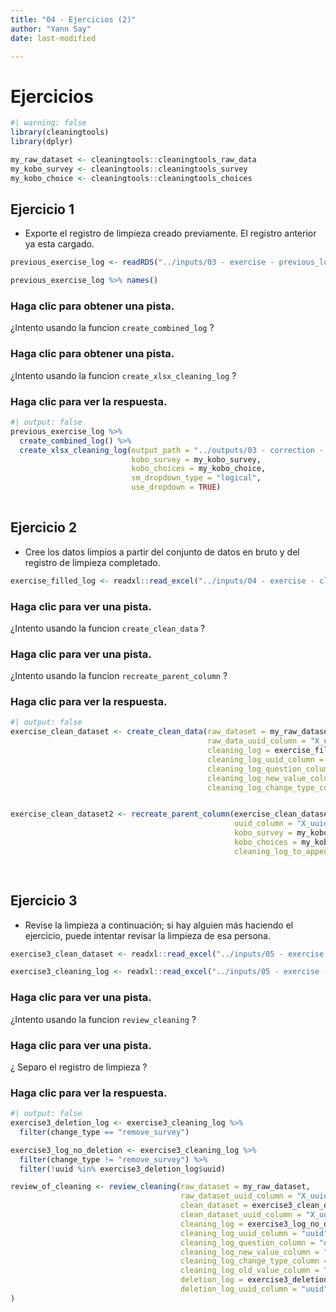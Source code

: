 ```yaml
---
title: "04 - Ejercicios (2)"
author: "Yann Say"
date: last-modified

---
```


# Ejercicios
```r
#| warning: false
library(cleaningtools)
library(dplyr)

my_raw_dataset <- cleaningtools::cleaningtools_raw_data
my_kobo_survey <- cleaningtools::cleaningtools_survey
my_kobo_choice <- cleaningtools::cleaningtools_choices
```

## Ejercicio 1

- Exporte el registro de limpieza creado previamente. El registro anterior ya esta cargado.
```r
previous_exercise_log <- readRDS("../inputs/03 - exercise - previous_log.RDS")

previous_exercise_log %>% names()
```


::: {.callout-note collapse="true" appearance="minimal"}
### Haga clic para obtener una pista.

¿Intento usando la funcion `create_combined_log` ? 

:::

::: {.callout-note collapse="true" appearance="minimal"}
### Haga clic para obtener una pista.

¿Intento usando la funcion `create_xlsx_cleaning_log` ? 

:::

::: {.callout-tip collapse="true" appearance="minimal"}
### Haga clic para ver la respuesta.

```r
#| output: false
previous_exercise_log %>% 
  create_combined_log() %>%
  create_xlsx_cleaning_log(output_path = "../outputs/03 - correction - cleaning_log.xlsx", 
                           kobo_survey = my_kobo_survey,
                           kobo_choices = my_kobo_choice,
                           sm_dropdown_type = "logical",
                           use_dropdown = TRUE)
  
```
:::


## Ejercicio 2

- Cree los datos limpios a partir del conjunto de datos en bruto y del registro de limpieza completado.

```r
exercise_filled_log <- readxl::read_excel("../inputs/04 - exercise - cleaning_log - filled.xlsx", sheet = "cleaning_log")
```

::: {.callout-note collapse="true" appearance="minimal"}
### Haga clic para ver una pista.

¿Intento usando la funcion `create_clean_data` ?
:::

::: {.callout-note collapse="true" appearance="minimal"}
### Haga clic para ver una pista.

¿Intento usando la funcion `recreate_parent_column` ?

:::

::: {.callout-tip collapse="true" appearance="minimal"}
### Haga clic para ver la respuesta.

```r
#| output: false
exercise_clean_dataset <- create_clean_data(raw_dataset = my_raw_dataset,
                                            raw_data_uuid_column = "X_uuid",
                                            cleaning_log = exercise_filled_log, 
                                            cleaning_log_uuid_column = "uuid",
                                            cleaning_log_question_column = "question",
                                            cleaning_log_new_value_column = "new_value",
                                            cleaning_log_change_type_column = "change_type")


exercise_clean_dataset2 <- recreate_parent_column(exercise_clean_dataset,
                                                  uuid_column = "X_uuid", 
                                                  kobo_survey = my_kobo_survey,
                                                  kobo_choices = my_kobo_choice,
                                                  cleaning_log_to_append = exercise_filled_log)

  
```
:::

## Ejercicio 3

- Revise la limpieza a continuación; si hay alguien más haciendo el ejercicio, puede intentar revisar la limpieza de esa persona.

```r
exercise3_clean_dataset <- readxl::read_excel("../inputs/05 - exercise - clean dataset for review.xlsx")

exercise3_cleaning_log <- readxl::read_excel("../inputs/05 - exercise - clean dataset for review.xlsx", sheet = 2)

```

::: {.callout-note collapse="true" appearance="minimal"}
### Haga clic para ver una pista.

¿Intento usando la funcion `review_cleaning` ?

:::

::: {.callout-note collapse="true" appearance="minimal"}
### Haga clic para ver una pista.

¿ Separo el registro de limpieza ?
:::

::: {.callout-tip collapse="true" appearance="minimal"}
### Haga clic para ver la respuesta.

```r
#| output: false
exercise3_deletion_log <- exercise3_cleaning_log %>% 
  filter(change_type == "remove_survey")

exercise3_log_no_deletion <- exercise3_cleaning_log %>% 
  filter(change_type != "remove_survey") %>% 
  filter(!uuid %in% exercise3_deletion_log$uuid)

review_of_cleaning <- review_cleaning(raw_dataset = my_raw_dataset,
                                      raw_dataset_uuid_column = "X_uuid", 
                                      clean_dataset = exercise3_clean_dataset,
                                      clean_dataset_uuid_column = "X_uuid",
                                      cleaning_log = exercise3_log_no_deletion, 
                                      cleaning_log_uuid_column = "uuid",
                                      cleaning_log_question_column = "question",
                                      cleaning_log_new_value_column = "new_value",
                                      cleaning_log_change_type_column = "change_type", 
                                      cleaning_log_old_value_column = "old_value", 
                                      deletion_log = exercise3_deletion_log, 
                                      deletion_log_uuid_column = "uuid"
)
```

:::
